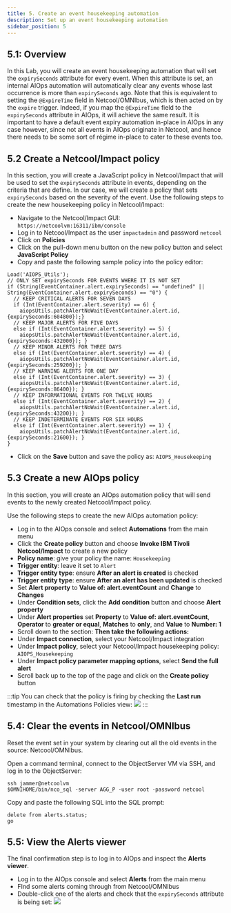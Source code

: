 ```yaml
---
title: 5. Create an event housekeeping automation
description: Set up an event housekeeping automation
sidebar_position: 5
---
```


## 5.1: Overview

In this Lab, you will create an event housekeeping automation that will set the `expirySeconds` attribute for every event. When this attribute is set, an internal AIOps automation will automatically clear any events whose last occurrence is more than `expirySeconds` ago. Note that this is equivalent to setting the `@ExpireTime` field in Netcool/OMNIbus, which is then acted on by the `expire` trigger. Indeed, if you map the `@ExpireTime` field to the `expirySeconds` attribute in AIOps, it will achieve the same result. It is important to have a default event expiry automation in-place in AIOps in any case however, since not all events in AIOps originate in Netcool, and hence there needs to be some sort of régime in-place to cater to these events too.

## 5.2 Create a Netcool/Impact policy

In this section, you will create a JavaScript policy in Netcool/Impact that will be used to set the `expirySeconds` attribute in events, depending on the criteria that are define. In our case, we will create a policy that sets `expirySeconds` based on the severity of the event. Use the following steps to create the new housekeeping policy in Netcool/Impact:

- Navigate to the Netcool/Impact GUI: `https://netcoolvm:16311/ibm/console`
- Log in to Netcool/Impact as the user `impactadmin` and password `netcool`
- Click on **Policies**
- Click on the pull-down menu button on the new policy button and select **JavaScript Policy**
- Copy and paste the following sample policy into the policy editor:
```
Load('AIOPS_Utils');
// ONLY SET expirySeconds FOR EVENTS WHERE IT IS NOT SET
if (String(EventContainer.alert.expirySeconds) == "undefined" || String(EventContainer.alert.expirySeconds) == "0") {
  // KEEP CRITICAL ALERTS FOR SEVEN DAYS
  if (Int(EventContainer.alert.severity) == 6) {
    aiopsUtils.patchAlertNoWait(EventContainer.alert.id,{expirySeconds:604800});}
  // KEEP MAJOR ALERTS FOR FIVE DAYS
  else if (Int(EventContainer.alert.severity) == 5) {
    aiopsUtils.patchAlertNoWait(EventContainer.alert.id,{expirySeconds:432000}); }
  // KEEP MINOR ALERTS FOR THREE DAYS
  else if (Int(EventContainer.alert.severity) == 4) {
    aiopsUtils.patchAlertNoWait(EventContainer.alert.id,{expirySeconds:259200}); }
  // KEEP WARNING ALERTS FOR ONE DAY
  else if (Int(EventContainer.alert.severity) == 3) {
    aiopsUtils.patchAlertNoWait(EventContainer.alert.id,{expirySeconds:86400}); }
  // KEEP INFORMATIONAL EVENTS FOR TWELVE HOURS
  else if (Int(EventContainer.alert.severity) == 2) {
    aiopsUtils.patchAlertNoWait(EventContainer.alert.id,{expirySeconds:43200}); }
  // KEEP INDETERMINATE EVENTS FOR SIX HOURS
  else if (Int(EventContainer.alert.severity) == 1) {
    aiopsUtils.patchAlertNoWait(EventContainer.alert.id,{expirySeconds:21600}); }
} 
```
- Click on the **Save** button and save the policy as: `AIOPS_Housekeeping`

## 5.3 Create a new AIOps policy

In this section, you will create an AIOps automation policy that will send events to the newly created Netcool/Impact policy.

Use the following steps to create the new AIOps automation policy:

- Log in to the AIOps console and select **Automations** from the main menu
- Click the **Create policy** button and choose **Invoke IBM Tivoli Netcool/Impact** to create a new policy
- **Policy name**: give your policy the name: `Housekeeping`
- **Trigger entity**: leave it set to `Alert`
- **Trigger entity type**: ensure **After an alert is created** is checked
- **Trigger entity type**: ensure **After an alert has been updated** is checked
- Set **Alert property** to **Value of: alert.eventCount** and **Change** to **Changes**
- Under **Condition sets**, click the **Add condition** button and choose **Alert property**
- Under **Alert properties** set **Property** to **Value of: alert.eventCount**, **Operator** to **greater or equal**, **Matches** to **only**, and **Value** to **Number: 1**
- Scroll down to the section: **Then take the following actions:**
- Under **Impact connection**, select your Netcool/Impact integration
- Under **Impact policy**, select your Netcool/Impact housekeeping policy: `AIOPS_Housekeeping`
- Under **Impact policy parameter mapping options**, select **Send the full alert**
- Scroll back up to the top of the page and click on the **Create policy** button

:::tip
You can check that the policy is firing by checking the **Last run** timestamp in the Automations Policies view:
![](images/housekeeping_policy.png)
:::

## 5.4: Clear the events in Netcool/OMNIbus

Reset the event set in your system by clearing out all the old events in the source: Netcool/OMNIbus.

Open a command terminal, connect to the ObjectServer VM via SSH, and log in to the ObjectServer:
```
ssh jammer@netcoolvm
$OMNIHOME/bin/nco_sql -server AGG_P -user root -password netcool
```

Copy and paste the following SQL into the SQL prompt:
```
delete from alerts.status;
go
```

## 5.5: View the Alerts viewer

The final confirmation step is to log in to AIOps and inspect the **Alerts viewer**.

- Log in to the AIOps console and select **Alerts** from the main menu
- FInd some alerts coming through from Netcool/OMNIbus
- Double-click one of the alerts and check that the `expirySeconds` attribute is being set:
![](images/expiry_seconds.png)
